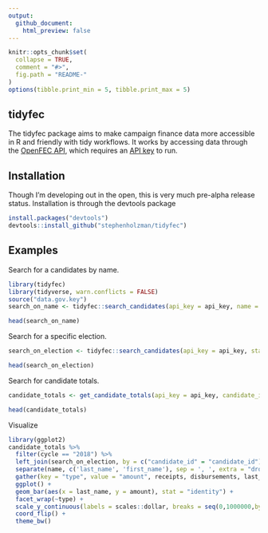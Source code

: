 ```yaml
---
output:
  github_document:
    html_preview: false
---
```


```r
knitr::opts_chunk$set(
  collapse = TRUE,
  comment = "#>",
  fig.path = "README-"
)
options(tibble.print_min = 5, tibble.print_max = 5)
```

## tidyfec

The tidyfec package aims to make campaign finance data more accessible in R and friendly with tidy workflows. It works by accessing data through the [OpenFEC API](https://api.open.fec.gov/developers/), which requires an [API key](https://api.data.gov/signup/) to run.

## Installation

Though I'm developing out in the open, this is very much pre-alpha release status. Installation is through the devtools package

```r
install.packages("devtools")
devtools::install_github("stephenholzman/tidyfec")
```

## Examples
Search for a candidates by name.

```r
library(tidyfec)
library(tidyverse, warn.conflicts = FALSE)
source("data.gov.key")
search_on_name <- tidyfec::search_candidates(api_key = api_key, name = "Obama", data_structure = "tidy")

head(search_on_name)

```

Search for a specific election.

```r
search_on_election <- tidyfec::search_candidates(api_key = api_key, state = "VA", district = "05", office = "H", election_year = "2018", data_structure = "tidy")

head(search_on_election)
```

Search for candidate totals.

```r
candidate_totals <- get_candidate_totals(api_key = api_key, candidate_ids = search_on_election$candidate_id, data_structure = "tidy")

head(candidate_totals)
```

Visualize

```r
library(ggplot2)
candidate_totals %>%
  filter(cycle == "2018") %>%
  left_join(search_on_election, by = c("candidate_id" = "candidate_id")) %>%
  separate(name, c('last_name', 'first_name'), sep = ', ', extra = "drop", fill = "right") %>%
  gather(key = "type", value = "amount", receipts, disbursements, last_cash_on_hand_end_period) %>%
  ggplot() +
  geom_bar(aes(x = last_name, y = amount), stat = "identity") +
  facet_wrap(~type) +
  scale_y_continuous(labels = scales::dollar, breaks = seq(0,1000000,by=500000)) +
  coord_flip() +
  theme_bw()

```

